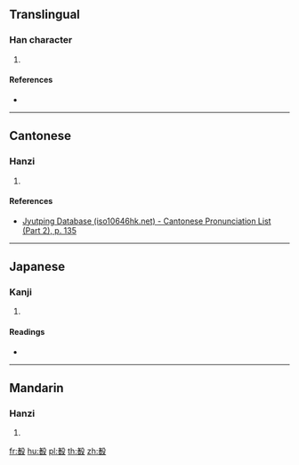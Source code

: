 {{character info/new}}
==Translingual==

===Han character===
{{Han char|rn=79|rad=殳|as=09|sn=13|four=|canj=JAHNE|ids=⿰者殳}}

# {{defn|Han|sort=殳09}}

====References====
* {{Han ref|kx=0586.080|dkj=16650|dj=0978.140|hdz=32161.030|uh=6BBE|ud=27582}}

----

==Cantonese==

===Hanzi===
{{yue-hanzi|jyut=[[seon3]]|y=seun3}}

# {{defn|lang=yue|sort=殳09}}

====References====
*[http://www.iso10646hk.net/jp/document/download.jsp Jyutping Database (iso10646hk.net) - Cantonese Pronunciation List (Part 2), p. 135]

----

==Japanese==

===Kanji===
{{ja-kanji|grade=|rs=殳09}}

# {{defn|lang=ja|sort=殳09}}

====Readings====
* {{ja-readings|on=[[しゅん]] (shun)|kun=[[きずく]] (kizuku)}}

----

==Mandarin==

===Hanzi===
{{cmn-hanzi|pin=[[xùn]] ([[xun4]])|wg=hsün<sup>4</sup>}}

# {{defn|lang=cmn|sort=殳09}}

[[fr:殾]]
[[hu:殾]]
[[pl:殾]]
[[th:殾]]
[[zh:殾]]